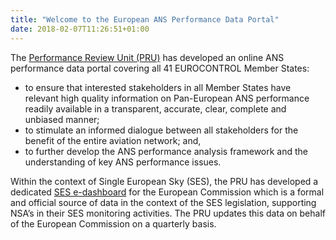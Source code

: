 ```yaml
---
title: "Welcome to the European ANS Performance Data Portal"
date: 2018-02-07T11:26:51+01:00
---
```


The [Performance Review Unit (PRU)](/about/) has developed 
an online ANS performance data portal covering all 41 EUROCONTROL Member States:

* to ensure that interested stakeholders in all Member States have relevant high quality information
  on Pan-European ANS performance readily available in a transparent, accurate, clear, complete and
  unbiased manner;
* to stimulate an informed dialogue between all stakeholders for the benefit of the entire aviation
  network; and,
* to further develop the ANS performance analysis framework and the understanding of key ANS
  performance issues.

Within the context of Single European Sky (SES), the PRU has developed a dedicated
[SES e-dashboard](http://www.eurocontrol.int/prudata/dashboard/rp2_2017.html)
for the European Commission which is a formal and official source of data in the context of the SES
legislation, supporting NSA’s in their SES monitoring activities.
The PRU updates this data on behalf of the European Commission on a quarterly basis.

